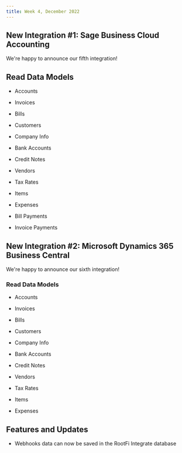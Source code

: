 ```yaml
---
title: Week 4, December 2022
---
```


## New Integration #1: Sage Business Cloud Accounting
We're happy to announce our fifth integration!

## Read Data Models
- Accounts

- Invoices

- Bills

- Customers

- Company Info

- Bank Accounts

- Credit Notes

- Vendors

- Tax Rates

- Items

- Expenses

- Bill Payments

- Invoice Payments

## New Integration #2: Microsoft Dynamics 365 Business Central
We're happy to announce our sixth integration!

### Read Data Models
- Accounts

- Invoices

- Bills

- Customers

- Company Info

- Bank Accounts

- Credit Notes

- Vendors

- Tax Rates

- Items

- Expenses

## Features and Updates
- Webhooks data can now be saved in the RootFi Integrate database